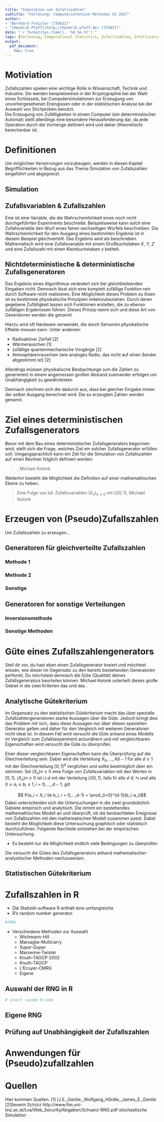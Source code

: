 ```yaml
---
title: "Simulation von Zufallszahlen"
subtitle: "Vorlesung: Computerintensive Methoden SS 2017"
author: 
- "Bernhard Preisler (734631)"
- "[Hendrik Pfaff](http://hendrik-pfaff.de) (725837)"
date: "`r format(Sys.time(), '%d.%m.%Y')`"
tags: [Vorlesung, Computational Statistics, Zufallszahlen, Zufallsvariablen, Simulation]
output:
  pdf_document:
    toc: true
---
```


\newpage
# Motiviation
Zufallszahlen spielen eine wichtige Rolle in Wissenschaft, Technik und Industrie. Sie werden beispielsweise in der Kryptographie bei der Wahl eines Schlüssels, bei Computersimulationen zur Erzeugung von unvorhergesehenen Ereingissen oder in der statistischen Analyse bei der Auswahl von Stichproben benutzt.  
Die Erzeugung von Zufälligkeiten in einem Computer (ein deterministischer Automat) stellt allerdings eine besondere Herausforderung dar, da jede Operation durch die Vorherige definiert wird und daher (theoretisch) berechenbar ist.

# Definitionen
Um möglichen Verwirrungen vorzubeugen, werden in diesen Kapitel Begrifflichkeiten in Bezug aus das Thema Simulation von Zufallszahlen eingeführt und abgegrenzt.

## Simulation

## Zufallsvariablen \& Zufallszahlen
Eine \textbf{Zufallsvariable} ist eine Variable, die die Wahrscheinlichkeit eines noch nicht durchgeführten Experiments beschreibt. Beispielsweise kann solch eine Zufallsvariable den Wurf eines fairen sechseitigen Würfels beschreiben. Die Wahrscheinlichkeit für den Ausgang eines bestimmten Ergebnis ist in diesem Beispiel gleichverteilt. Das Ergebnis wird als \textbf{Zufallszahl} beschrieben. Mathematisch wird eine Zufallsvariable mit einem Großbuchstaben $X$, $Y$, $Z$ und eine Zufallszahl mit einen Kleinbuchstaben $x$ betitelt.

## Nichtdeterministische \& deterministische Zufallsgeneratoren
Das Ergebnis eines Algorithmus verändert sich bei gleichbleibenden Eingaben nicht. Demnach lässt sich eine komplett zufällige Funktion rein durch Software nicht realisieren. Eine Möglichkeit dieses Problem zu lösen ist es bestimmte physikalische Prinzipien miteinzubeziehen. Durch deren gegebene Zufälligkeit lassen sich Funktionen erstellen, die zu ebenso zufälligen Ergebnissen führen. Dieses Prinzip nennt sich \emph{Nichtdeterminismus} und diese Art von Generatoren werden die \textbf{nichtdeterministische Zufallsgenerator} genannt.\newline

Hierzu wird oft Hardware verwendet, die durch Sensoren physikalische Effekte messen kann. Unter anderem: 

* Radioaktiver Zerfall [2]
* Wärmerauschen [1]
* zufällige quantenmechanische Vorgänge [2]
* Atmosphärenrauschen (wie analoges Radio, das nicht auf einen Sender abgestimmt ist) [2]

\begin{figure}[ht]
	\centering
  \includegraphics[width=100px, height=100px]{img/FST-01_board.png}
	\caption {Der Flying Stone Technology FST-01 erzeugt echte Zufallszahlen aus dem Rauschen bei der Analog-Digital Signalumwandlung.}
	\label{fig2}
\end{figure}

Allerdings müssen physikalische Beobachtunge (um die Zahlen zu generieren) in einem angemessen großen Abstand zueinander erfolgen um Unabhängigkeit zu gewährleisten

Demnach zeichnen sich die \textbf{deterministischen Zufallsgeneratoren} dadurch aus, dass bei gleicher Eingabe immer der selber Ausgang berechnet wird. Die so erzeugten Zahlen werden \textbf{Pseudozufallszahlen} genannt.

# Ziel eines deterministischen Zufallsgenerators <!-- TODO Sollten wir wahrscheinlich in ein Kapitel reinklatschen --> 
Bevor mit dem Bau eines deterministischer Zufallsgenerators begonnen wird, stellt sich die Frage, welches Ziel ein solcher Zufallsgenerator erfüllen soll. Umgangsprachlich kann ein Ziel für die Simulation von Zufallszahlen auf einen Rechner folglich definiert werden:

> \textbf{"... ein auf einem Rechner ablauffähiges Zufallsexperiment zu erhalten, ..."}, Michael Kolonk

Weiterhin besteht die Möglichkeit die Definition auf einer mathemathischen Ebene zu heben.

> Eine Folge von iid. Zufallsvariablen $(X_n)_{n\geq0}$ mit $U(0,1)$, Michael Kolonk

# Erzeugen von (Pseudo)Zufallszahlen

Um Zufallszahlen zu erzeugen...

## Generatoren für gleichverteilte Zufallszahlen

### Methode 1

### Methode 2

### Sonstige

## Generatoren for sonstige Verteilungen

### Inversionsmethode

### Sonstige Methoden


# Güte eines Zufallszahlengenerators
Stell dir vor, du hast eben einen Zufallsgenerator kreiert und möchtest wissen, wie dieser im Gegensatz zu den bereits bestehenden Generatoren performt. Du möchstest demnach die Güte (Qualität) deines Zufallsgenerators beurteilen können. Michael Kolonk unterteilt dieses große Gebiet in die zwei Kriterien das \textbf{analytische Gütekriterium} und das \textbf{statistische Gütekriterium}.

## Analytische Gütekriterium
Im Gegensatz zu den statistischen Gütekriterium macht das \textbf{analytische Gütekriterium} über spezielle Zufallzahlengeneratoren starke Aussagen über die Güte. Jedoch bringt dies das Problem mit sich, dass diese Aussagen nur über diesen speziellen Generator gelten und daher für den Vergleich mit weiteren Generatoren nicht ideal ist. In diesem Fall wird versucht die Güte anhand eines Modells im Vergleich zum Zufallsexperiment anzunähern und mit vergleichbaren Eigenschaften wird versucht die Güte zu überprüfen.

Einer dieser vergleichbaren Eigenschaften kann die Überprüfung auf die Gleichverteilung sein. Dabei wird die Verteilung $X_0,...,X{d-1}$ für alle $d \ge 1$ mit der Gleichverteilung $[0,1]^d$ verglichen und sollte bestmöglich über ein stimmen. Sei $(X_n){n\ge0}$ eine Folge von Zufallsvariablen mit den Werten in $[0,1]$. $(X_n){n\ge0}$ ist i.i.d mit der Verteilung $U(0,1)$, falls fir alle $d \in \mathbb{N}$ und alle $0 \le a_i \le b_i \le 1, i = 0,...,d-1$, gilt

$$ P(a_i < X_i \le b_i, i = 0,...,d-1) = \prod_{i=0}^{d-1}(b_i-a_i)$$
Dabei unterscheiden sich die Untersuchungen in die zwei grundsätzlich Gebiete empirisch und analytisch. Die \textbf{empirische Unterschung} nimmt ein bestehendes mathemathisches Modell an und überprüft, ob die beobachteten Ereignisse von Zufallszahlen mit den mathematischen Modell zusammen passt. Dabei besteht die Möglichkeit diese Untersuchung graphisch oder statistisch durchzuführen. Folgende Nachteile entstehen bei der empirischen Untersuchung.

* Es besteht nur die Möglichkeit endlich viele Bedingungen zu überprüfen

Die \textbf{analytische Untersuchung} versucht die Gütes des Zufallsgenerators anhand mathematischer-analystischer Methoden nachzuweisen.

## Statistischen Gütekriterium



# Zufallszahlen in R
* Die Statistik-software R enthält eine umfangreiche 
* R's random number generator.
```r
#?RNG
```
* Verschiedene Methoden zur Auswahl
    + Wichmann-Hill
    + Marsaglia-Multicarry
    + Super-Duper
    + Marsenne-Twister
    + Knuth-TAOCP-2002
    + Knuth-TAOCP
    + L'Ecuyer-CMRG
    + Eigene

## Auswahl der RNG in R

```r
# insert random R-code
```

## Eigene RNG

## Prüfung auf Unabhängigkeit der Zufallszahlen

# Anwendungen für (Pseudo)zufallzahlen

# Quellen
Hier kommen Quellen.
[1] [J.E._Gentle,_Wolfgang_HSrdle,_James_E._Gentle
[2]Severin Schürz http://www.fim.uni-linz.ac.at/Lva/Web_Security/Abgaben/Schuerz-RNG.pdf
stochastische Simulation



